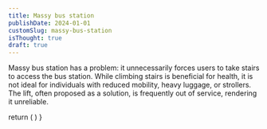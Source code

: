 ```yaml
---
title: Massy bus station
publishDate: 2024-01-01
customSlug: massy-bus-station
isThought: true
draft: true
---
```




Massy bus station has a problem: it unnecessarily forces users to take stairs to access the bus station. While climbing stairs is beneficial for health, it is not ideal for individuals with reduced mobility, heavy luggage, or strollers. The lift, often proposed as a solution, is frequently out of service, rendering it unreliable.

  return (
    <style>
      {`
      .center {
        text-align: center;
      }
      .center ul {
        text-align: left;
      }
      .center img {
        border: 1px solid black;
      }
      .carousel-buttons-wrap button {
        padding: 10px;
      }
      `}
    </style>
  )
}

<Style />



<Carousel>
  <div slot="1" class="center">
    <p>2021 bus station</p>
    <Image src={busStation2021} alt="2021 bus station" />
    <ul>
      <li>Bicycle lanes are in purple</li>
      <li>There was ample space for pedestrians.</li>
      <li>Buses followed a counterclockwise rotation. The pedestrian drop-off area was conveniently located near the city, one the right side of the road.</li>
    </ul>
    <hr />
  </div>
  <div slot="2" class="center">
    <p>2022 bus station</p>
    <Image src={busStation2022} alt="2022 bus station" />
    <ul>
      <li>The bus station was closed for roadworks.</li>
      <li>A temporary, smaller bus station was established.</li>
      <li>The bicycle lane was officially unmaintained, forcing cyclists to share the road with vehicles.</li>
    </ul>
    <hr />
  </div>
  <div slot="3" class="center">
    <p>2023 bus station</p>
    <Image src={busStation2023} alt="2023 bus station" />
    <ul>
    <li>The new bus station became operational, with buses now following a clockwise rotation.</li>
    <li>With the clockwise rotation, the pedestrian drop-off area was relocated to a tiny island in the middle of the bus lanes.</li>
    <li>Due to the clockwise rotation, buses now cross each other at the station's entrance (not shown in the image), increasing the risk of accidents.</li>
    <li>A footbridge was constructed, but it was initially unused as pedestrians preferred to walk through the bus station alongside the buses to exit, avoiding unnecessary effort, though this was dangerous due to proximity to moving vehicles.</li>
    </ul>
    <hr />
  </div>
  <div slot="4" class="center">
    <p>2024 bus station</p>
    <Image src={busStation2024} alt="2024 bus station" />
    <ul>
      <li>Usage of the footbridge became mandatory, causing confusion for newcomers unsure of the correct bus stop location. Many avoid using the footbridge, fearing they might climb it unnecessarily and potentially miss their bus.</li>
      <li>The station's usability declined significantly for individuals with reduced mobility.</li>
    </ul>
    <hr />
  </div>
</Carousel>


The biggest problem—and the one that's hardest to understand—is the change in the bus rotation. This change fundamentally altered the entire design and functionality of the bus station, yet it brought no clear benefits.

By switching from a counterclockwise to a clockwise rotation, the station's layout became less intuitive and more confusing for both regular users and newcomers. The new design disrupted pedestrian flow, reduced accessibility, and introduced unnecessary obstacles like the mandatory use of the footbridge. These changes not only fail to improve the user experience but actively make the station less practical for everyone, especially those with mobility challenges.



<div class="center">
  <Image src={finalProject} alt="Final project" />
  <p>Final project simulation</p>
</div>

---

Apparently, the final project will look like this, featuring an extremely long footbridge 😟. I can only hope that pedestrians will be allowed to walk freely and not be forced to use the footbridge. However, if that happens, pedestrians will face the risk of walking near buses, which is far from ideal.

I also hope the final project includes a new bicycle lane, as the current setup leaves cyclists without a safe and dedicated space, forcing them to share the road with buses and other vehicles.

Credits and references:
- https://www.quartier-atlantis.fr/nos-projets/une-desserte-exceptionnelle/
- Video about the station https://www.youtube.com/watch?v=mZVpbDRxupg